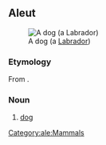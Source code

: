 ==Aleut==
[[Image:YellowLabradorLooking.jpg|thumb|A dog (a [[Labrador]])]]

===Etymology===
From {{etyl|ru|ale}} {{m|ru|соба́ка||dog}}.

===Noun===
{{head|ale|noun}}

# [[dog]]

[[Category:ale:Mammals]]